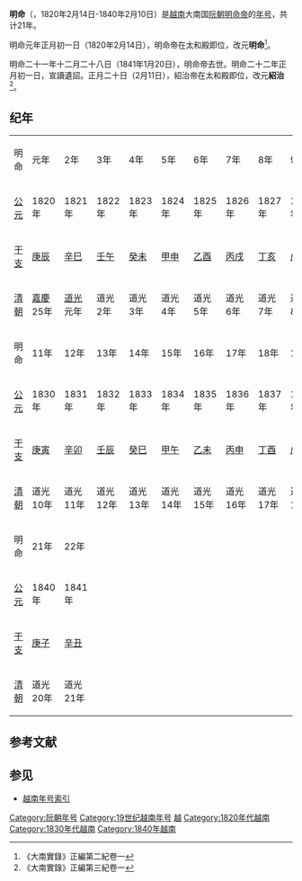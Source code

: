 {{Eranamebox|年号=明命
|起讫时间= 1820年-1840年
|政权= [[阮朝|阮朝]]
|帝王=[[明命帝|明命帝]]
|历时= 21年
|timeline= <timeline>
ImageSize  = width:200 height:50
PlotArea   = width:180 height:30 left:10 bottom:20
TimeAxis   = orientation:horizontal
DateFormat = yyyy
Period     = from:1802 till:1945
AlignBars  = early
ScaleMajor = increment:60 start:1820
Colors =
  id:canvas value:rgb(1,1,0.85)
BackgroundColors = canvas:canvas
PlotData =
  width:15 color:black
  bar:era from:start till:end color:black
  bar:era from:1820 till:1840 color:red
  at:1820 mark:(line,white)
  at:1840 mark:(line,white)
</timeline>
|说明=<span style="color: red">明命</span>在'''阮朝'''时期的位置。

}}
'''明命'''（{{vie|v=Minh Mạng|hn=明命}}，1820年2月14日-1840年2月10日）是[[越南|越南]]大南国[[阮朝|阮朝]][[明命帝|明命帝]]的[[年号|年号]]，共计21年。

明命元年正月初一日（1820年2月14日），明命帝在太和殿即位，改元'''明命'''<ref>《大南實錄》正編第二紀卷一</ref>。

明命二十一年十二月二十八日（1841年1月20日），明命帝去世。明命二十二年正月初一日，宣讀遺詔。正月二十日（2月11日），紹治帝在太和殿即位，改元'''紹治'''<ref>《大南實錄》正編第三紀卷一</ref>。

==纪年==

{| class="wikitable" style="background-color:#ffffff;text-align:center"
|- style="background-color:#cccccc;font-weight:bold"
|明命||元年||2年||3年||4年||5年||6年||7年||8年||9年||10年
|- 
![[公元|公元]]
|1820年||1821年||1822年||1823年||1824年||1825年||1826年||1827年||1828年||1829年
|- 
![[干支|干支]]
|[[庚辰|庚辰]]||[[辛巳|辛巳]]||[[壬午|壬午]]||[[癸未|癸未]]||[[甲申|甲申]]||[[乙酉|乙酉]]||[[丙戌|丙戌]]||[[丁亥|丁亥]]||[[戊子|戊子]]||[[己丑|己丑]] 
|-
![[清朝|清朝]]
|[[嘉慶|嘉慶]]25年||[[道光|道光]]元年||道光2年||道光3年||道光4年||道光5年||道光6年||道光7年||道光8年||道光9年
|- style="background-color:#cccccc;font-weight:bold"
|明命||11年||12年||13年||14年||15年||16年||17年||18年||19年||20年
|- 
![[公元|公元]]
|1830年||1831年||1832年||1833年||1834年||1835年||1836年||1837年||1838年||1839年
|- 
![[干支|干支]]
|[[庚寅|庚寅]]||[[辛卯|辛卯]]||[[壬辰|壬辰]]||[[癸巳|癸巳]]||[[甲午|甲午]]||[[乙未|乙未]]||[[丙申|丙申]]||[[丁酉|丁酉]]||[[戊戌|戊戌]]||[[己亥|己亥]]
|-
![[清朝|清朝]]
|道光10年||道光11年||道光12年||道光13年||道光14年||道光15年||道光16年||道光17年||道光18年||道光19年
|- style="background-color:#cccccc;font-weight:bold"
|明命||21年||22年
|- 
![[公元|公元]]
|1840年||1841年
|- 
![[干支|干支]]
|[[庚子|庚子]]||[[辛丑|辛丑]]
|-
![[清朝|清朝]]
|道光20年||道光21年
|}

== 参考文献 ==
{{Reflist}}

==参见==
*[[越南年号索引|越南年号索引]]

{{年号|[[嘉隆|嘉隆]]|[[越南年号索引|越南阮朝年号]]|[[绍治|绍治]]}}
{{越南年號}}

[[Category:阮朝年号|Category:阮朝年号]]
[[Category:19世纪越南年号|Category:19世纪越南年号]]
[[Category:一世一元年號|越]]
[[Category:1820年代越南|Category:1820年代越南]]
[[Category:1830年代越南|Category:1830年代越南]]
[[Category:1840年越南|Category:1840年越南]]